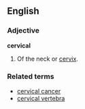 ==English==
===Adjective===
'''cervical'''

#Of the neck or [[cervix]].

===Related terms===
*[[cervical cancer]]
*[[cervical vertebra]]